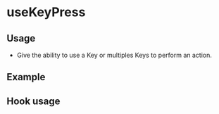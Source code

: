 
<Meta />

# useKeyPress

## Usage

- Give the ability to use a Key or multiples Keys to perform an action.

## Example

<Canvas of={useKeyPressStories.Example} />

## Hook usage

```jsx
const [isVisible, setIsVisible] = useState < boolean > true;
useKeyPress(() => {
  setIsVisible(false);
}, ["Escape"]);

return (
  <div>
    {isVisible ? (
      <Button type="button" color="primary" variant="filled">
        Press the Escape key to hide me
      </Button>
    ) : (
      <p className="body">You hide the button with the Escape Key</p>
    )}
  </div>
);
```
